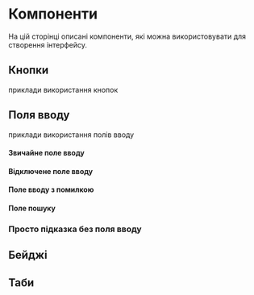 

# Компоненти

На цій сторінці описані компоненти, які можна використовувати для створення інтерфейсу.

## Кнопки

приклади використання кнопок

<ButtonsExample />

## Поля вводу

приклади використання полів вводу

#### Звичайне поле вводу

<FormInputExample />

#### Відключене поле вводу

<FormInputDisabledExample />

#### Поле вводу з помилкою

<FormInputInvalidExample />

#### Поле пошуку

<FormSearchInputExample />

### Просто підказка без поля вводу

<FormHintExample />

## Бейджі

<BadgeExample />

## Таби

<TabsExample />

